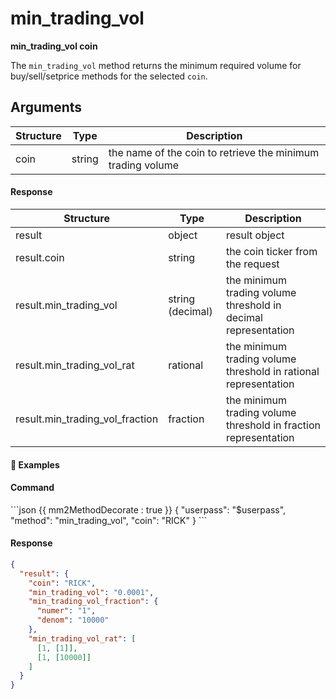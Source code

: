 # min_trading_vol

**min_trading_vol coin**

The `min_trading_vol` method returns the minimum required volume for buy/sell/setprice methods for the selected `coin`.

## Arguments

| Structure | Type   | Description                                                 |
| --------- | ------ | ----------------------------------------------------------- |
| coin      | string | the name of the coin to retrieve the minimum trading volume |

#### Response

| Structure                       | Type             | Description                                                     |
| ------------------------------- | ---------------- | --------------------------------------------------------------- |
| result                          | object           | result object                                                   |
| result.coin                     | string           | the coin ticker from the request                                |
| result.min_trading_vol          | string (decimal) | the minimum trading volume threshold in decimal representation  |
| result.min_trading_vol_rat      | rational         | the minimum trading volume threshold in rational representation |
| result.min_trading_vol_fraction | fraction         | the minimum trading volume threshold in fraction representation |

#### 📌 Examples

#### Command

<CodeGroup title="" tag="POST" label="min_trading_vol">
```json {{ mm2MethodDecorate : true }}
{
  "userpass": "$userpass",
  "method": "min_trading_vol",
  "coin": "RICK"
}
```
</CodeGroup>


<CollapsibleSection expandedText='Hide Response' collapsedText='Show Response'>

#### Response

```json
{
  "result": {
    "coin": "RICK",
    "min_trading_vol": "0.0001",
    "min_trading_vol_fraction": {
      "numer": "1",
      "denom": "10000"
    },
    "min_trading_vol_rat": [
      [1, [1]],
      [1, [10000]]
    ]
  }
}
```

</CollapsibleSection>
